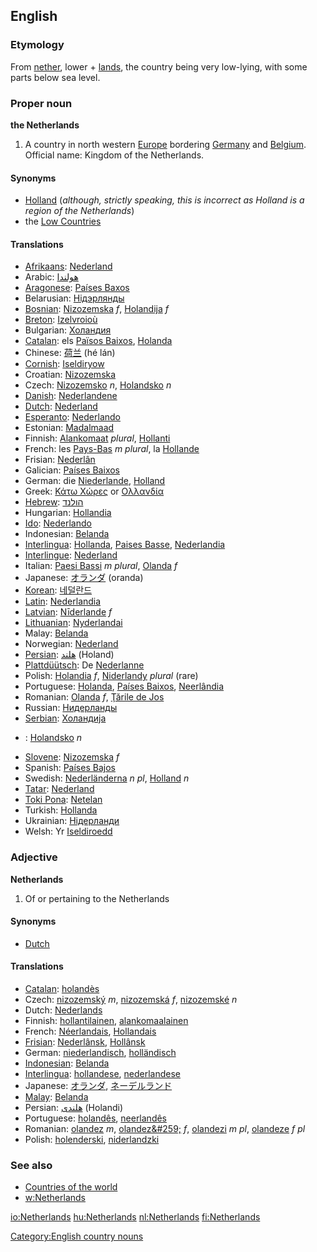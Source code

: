 ==English==
===Etymology===
From [[nether]], lower + [[land]]s, the country being very low-lying, with some parts below sea level.

===Proper noun===
'''the Netherlands'''

#A country in north western [[Europe]] bordering [[Germany]] and [[Belgium]]. Official name: Kingdom of the Netherlands.

====Synonyms====
*[[Holland]] (''although, strictly speaking, this is incorrect as Holland is a region of the Netherlands'')
*the [[Low Countries]]

====Translations====

*[[Afrikaans]]: [[Nederland]]
*Arabic: [[هولندا]]
*[[Aragonese]]: [[Países Baxos]]
*Belarusian: [[Нідэрлянды]]
*[[Bosnian]]: [[Nizozemska]] ''f'', [[Holandija]] ''f''
*[[Breton]]: [[Izelvroioù]]
*Bulgarian: [[Холандия]]
*[[Catalan]]: els [[Països Baixos]], [[Holanda]]
*Chinese: [[荷兰]] (hé lán)
*[[Cornish]]: [[Iseldiryow]]
*Croatian: [[Nizozemska]]
*Czech: [[Nizozemsko]] ''n'', [[Holandsko]] ''n''
*[[Danish]]: [[Nederlandene]]
*[[Dutch]]: [[Nederland]]
*[[Esperanto]]: [[Nederlando]]
*Estonian: [[Madalmaad]]
*Finnish: [[Alankomaat]] ''plural'', [[Hollanti]]
*French: les [[Pays-Bas]] ''m plural'', la [[Hollande]]
*Frisian: [[Nederlân]]
*Galician: [[Países Baixos]]
*German: die [[Niederlande]], [[Holland]]
*Greek: [[Κάτω Χώρες]] or [[Ολλανδία]]
*[[Hebrew]]: [[הולנד]]
*Hungarian: [[Hollandia]]
*[[Ido]]: [[Nederlando]]
*Indonesian: [[Belanda]]
*[[Interlingua]]: [[Hollanda]], [[Paises Basse]], [[Nederlandia]]
*[[Interlingue]]: [[Nederland]]
*Italian: [[Paesi Bassi]] ''m plural'', [[Olanda]] ''f''
*Japanese: [[オランダ]] (oranda)
*[[Korean]]: [[네덜란드]]
*[[Latin]]: [[Nederlandia]]
*[[Latvian]]: [[Nīderlande]] ''f''
*[[Lithuanian]]: [[Nyderlandai]]
*Malay: [[Belanda]]
*Norwegian: [[Nederland]]
*[[Persian]]: [[هلند]] (Holand)
*[[Plattdüütsch]]: De [[Nederlanne]]
*Polish: [[Holandia]] ''f'', [[Niderlandy]] ''plural'' (rare)
*Portuguese: [[Holanda]], [[Países Baixos]], [[Neerlândia]]
*Romanian: [[Olanda]] ''f'', [[Ţările de Jos]]
*Russian: [[Нидерланды]]
*[[Serbian]]: [[Холандија]]
*{{sk}}: [[Holandsko]] ''n''
*[[Slovene]]: [[Nizozemska]] ''f''
*Spanish: [[Países Bajos]]
*Swedish: [[Nederländerna]] ''n pl'', [[Holland]] ''n''
*[[Tatar]]: [[Nederland]]
*[[Toki Pona]]: [[Netelan]]
*Turkish: [[Hollanda]]
*Ukrainian: [[Нідерланди]]
*Welsh: Yr [[Iseldiroedd]]

===Adjective===
'''Netherlands'''

# Of or pertaining to the Netherlands

====Synonyms====
*[[Dutch]]

====Translations====
*[[Catalan]]: [[holandès]]
*Czech: [[nizozemský]] ''m'', [[nizozemská]] ''f'', [[nizozemské]] ''n''
*Dutch: [[Nederlands]]
*Finnish: [[hollantilainen]], [[alankomaalainen]]
*French: [[Néerlandais]], [[Hollandais]]
*[[Frisian]]: [[Nederlânsk]], [[Hollânsk]]
*German: [[niederlandisch]], [[holländisch]]
*[[Indonesian]]: [[Belanda]]
*[[Interlingua]]: [[hollandese]], [[nederlandese]]
*Japanese: [[オランダ]], [[ネーデルランド]]
*[[Malay]]: [[Belanda]]
*Persian: [[هلندی]] (Holandi)
*Portuguese: [[holandês]], [[neerlandês]]
*Romanian: [[olandez]] ''m'', [[olandez&#259;]] ''f'', [[olandezi]] ''m pl'', [[olandeze]] ''f pl''
*Polish: [[holenderski]], [[niderlandzki]]

===See also===
*[[Countries of the world]]
*[[w:Netherlands]]
[[Category:English country nouns]]

[[io:Netherlands]]
[[hu:Netherlands]]
[[nl:Netherlands]]
[[fi:Netherlands]]